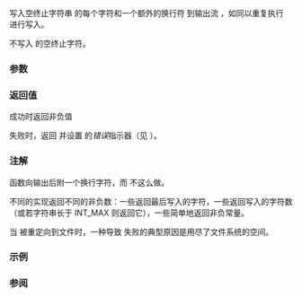 {{cpp/title|puts}}
{{cpp/io/c/navbar}}
{{ddcl|header=cstdio|
int puts( const char *str );
}}
写入空终止字符串 {{tt|str}} 的每个字符和一个额外的换行符 {{c|'\n'}} 到输出流 {{lc|stdout}}，如同以重复执行 {{lc|std::putc}} 进行写入。

不写入 {{tt|str}} 的空终止字符。

===参数===
{{par begin}}
{{par|str|要写入的字符串}}
{{par end}}

===返回值===
成功时返回非负值

失败时，返回 {{lc|EOF}} 并设置 {{tt|stdout}} 的''错误''{{sep}}指示器（见 {{lc|std::ferror()}}）。

===注解===
{{tt|std::puts}} 函数向输出后附一个换行字符，而 {{lc|std::fputs}} 不这么做。

不同的实现返回不同的非负数：一些返回最后写入的字符，一些返回写入的字符数（或若字符串长于 INT_MAX 则返回它），一些简单地返回非负常量。

当 {{tt|stdout}} 被重定向到文件时，一种导致 {{tt|std::puts}} 失败的典型原因是用尽了文件系统的空间。

===示例===
{{example|code=
#include &lt;cstdio&gt;
 
int main()
{
    int rc = std::puts("Hello World");

    if (rc == EOF)
        std::perror("puts()"); // POSIX 要求设置 errno
}
| output=
Hello World
}}

===参阅===
{{dsc begin}}
{{dsc inc|cpp/io/c/dsc fputs}}
{{dsc inc|cpp/io/c/dsc fprintf}}
{{dsc see c|c/io/puts}}
{{dsc end}}

{{langlinks|de|en|es|fr|it|ja|pt|ru}}
